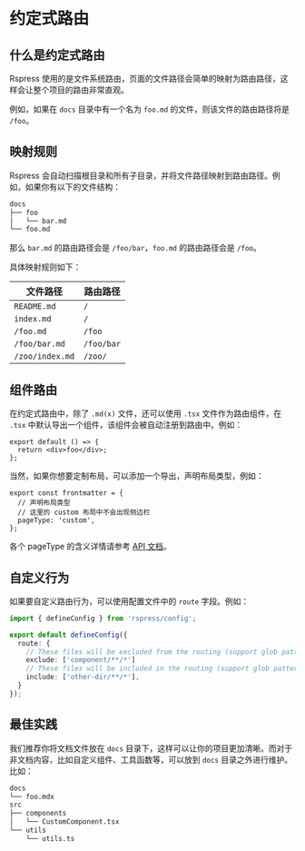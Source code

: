 # 约定式路由

## 什么是约定式路由

Rspress 使用的是文件系统路由，页面的文件路径会简单的映射为路由路径，这样会让整个项目的路由非常直观。

例如，如果在 `docs` 目录中有一个名为 `foo.md` 的文件，则该文件的路由路径将是 `/foo`。

## 映射规则

Rspress 会自动扫描根目录和所有子目录，并将文件路径映射到路由路径。例如，如果你有以下的文件结构：

```bash
docs
├── foo
│   └── bar.md
└── foo.md
```

那么 `bar.md` 的路由路径会是 `/foo/bar`，`foo.md` 的路由路径会是 `/foo`。

具体映射规则如下：

| 文件路径        | 路由路径   |
| --------------- | ---------- |
| `README.md`     | `/`        |
| `index.md`      | `/`        |
| `/foo.md`       | `/foo`     |
| `/foo/bar.md`   | `/foo/bar` |
| `/zoo/index.md` | `/zoo/`    |

## 组件路由

在约定式路由中，除了 `.md(x)` 文件，还可以使用 `.tsx` 文件作为路由组件，在 `.tsx` 中默认导出一个组件，该组件会被自动注册到路由中。例如：

```tsx title="foo.tsx"
export default () => {
  return <div>foo</div>;
};
```

当然，如果你想要定制布局，可以添加一个导出，声明布局类型，例如：

```tsx title="foo.tsx"
export const frontmatter = {
  // 声明布局类型
  // 这里的 custom 布局中不会出现侧边栏
  pageType: 'custom',
};
```

各个 pageType 的含义详情请参考 [API 文档](/api/config/config-frontmatter#pagetype)。

## 自定义行为

如果要自定义路由行为，可以使用配置文件中的 `route` 字段。例如：

```ts title="rspress.config.ts"
import { defineConfig } from 'rspress/config';

export default defineConfig({
  route: {
    // These files will be excluded from the routing (support glob pattern)
    exclude: ['component/**/*']
    // These files will be included in the routing (support glob pattern)
    include: ['other-dir/**/*'],
  }
});
```

## 最佳实践

我们推荐你将文档文件放在 `docs` 目录下，这样可以让你的项目更加清晰。而对于非文档内容，比如自定义组件、工具函数等，可以放到 `docs` 目录之外进行维护。比如：

```bash
docs
└── foo.mdx
src
├── components
│   └── CustomComponent.tsx
└── utils
    └── utils.ts
```
